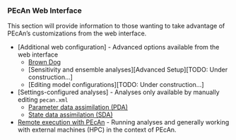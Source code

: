 ### PEcAn Web Interface {#intermediate-user}

This section will provide information to those wanting to take advantage of PEcAn's customizations from the web interface.

* [Additional web configuration] - Advanced options available from the web interface
    - [Brown Dog](#browndog)
    - [Sensitivity and ensemble analyses][Advanced Setup][TODO: Under construction...]
    - [Editing model configurations][TODO: Under construction...]
* [Settings-configured analyses] - Analyses only available by manually editing `pecan.xml`
    - [Parameter data assimilation (PDA)](#pda)
    - [State data assimilation (SDA)](#sda)
* [Remote execution with PEcAn](#pecan-remote) - Running analyses and generally working with external machines (HPC) in the context of PEcAn.

